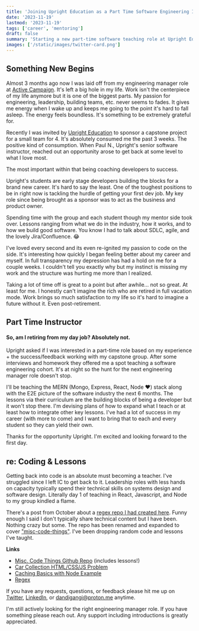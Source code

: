 ```yaml
---
title: 'Joining Upright Education as a Part Time Software Engineering Instructor'
date: '2023-11-19'
lastmod: '2023-11-19'
tags: ['career', 'mentoring']
draft: false
summary: 'Starting a new part-time software teaching role at Upright Education teaching MERN.'
images: ['/static/images/twitter-card.png']
---
```


## Something New Begins

Almost 3 months ago now I was laid off from my engineering manager role at [Active Campaign](https://activecampaign.com). It's left a big hole in my life. Work isn't the centerpiece of my life anymore but it is one of the biggest parts. My passion for engineering, leadership, building teams, etc. never seems to fades. It gives me energy when I wake up and keeps me going to the point it's hard to fall asleep. The energy feels boundless. It's something to be extremely grateful for.

Recently I was invited by [Upright Education](https://www.uprighted.com) to sponsor a capstone project for a small team for 4. It's absolutely consumed me the past 3 weeks. The positive kind of consumption. When Paul N., Upright's senior software instructor, reached out an opportunity arose to get back at some level to what I love most.

The most important within that being coaching developers to success.

Upright's students are early stage developers building the blocks for a brand new career. It's hard to say the least. One of the toughest positions to be in right now is tackling the hurdle of getting your first dev job. My key role since being brought as a sponsor was to act as the business and product owner.

Spending time with the group and each student though my mentor side took over. Lessons ranging from what we do in the industry, how it works, and to how we build good software. You know I had to talk about SDLC, agile, and the lovely Jira/Confluence. 😂

I've loved every second and its even re-ignited my passion to code on the side. It's interesting how quickly I began feeling better about my career and myself. In full transparency my depression has had a hold on me for a couple weeks. I couldn't tell you exactly why but my instinct is missing my work and the structure was hurting me more than I realized.

Taking a lot of time off is great to a point but after awhile... not so great. At least for me. I honestly can't imagine the rich who are retired in full vacation mode. Work brings so much satisfaction to my life so it's hard to imagine a future without it. Even post-retirement.

## Part Time Instructor

#### So, am I retiring from my day job? Absolutely not.

Upright asked if I was interested in a part-time role based on my experience + the success/feedback working with my capstone group. After some interviews and homework they offered me a spot teaching a software engineering cohort. It's at night so the hunt for the next engineering manager role doesn't stop.

I'll be teaching the MERN (Mongo, Express, React, Node ❤️) stack along with the E2E picture of the software industry the next 6 months. The lessons via their curriculum are the building blocks of being a developer but it won't stop there. I'm devising plans of how to expand what I teach or at least how to integrate other key lessons. I've had a lot of success in my career (with more to come) and I want to bring that to each and every student so they can yield their own.

Thanks for the opportunity Upright. I'm excited and looking forward to the first day.

## re: Coding & Lessons

Getting back into code is an absolute must becoming a teacher. I've struggled since I left IC to get back to it. Leadership roles with less hands on capacity typically spend their technical skills on systems design and software design. Literally day 1 of teaching in React, Javascript, and Node to my group kindled a flame.

There's a post from October about a [regex repo I had created here](/blog/real-world-regex-github-repo-plus-learn-some-basics). Funny enough I said I don't typically share technical content but I have been. Nothing crazy but some. The repo has been renamed and expanded to cover ["misc-code-things"](https://github.com/dandigangi/misc-code-things). I've been dropping random code and lessons I've taught.

**Links**

- [Misc. Code Things Github Repo](https://github.com/dandigangi/misc-code-things) (includes lessons!)
- [Car Collection HTML/CSS/JS Problem](https://github.com/dandigangi/misc-code-things/tree/main/my-car-collection)
- [Caching Basics with Node Example](https://github.com/dandigangi/misc-code-things/blob/main/learn-caching-basics-node-example.js)
- [Regex](https://github.com/dandigangi/misc-code-things/blob/main/regex.md)

If you have any requests, questions, or feedback please hit me up on [Twitter](https://twitter.com/dandigangi), [LinkedIn](https://linkedin.com/in/dandigangi), or [dandigangi@proton.me](mailto:dandigangi@proton.me) anytime.

I'm still actively looking for the right engineering manager role. If you have something please reach out. Any support including introductions is greatly appreciated.

